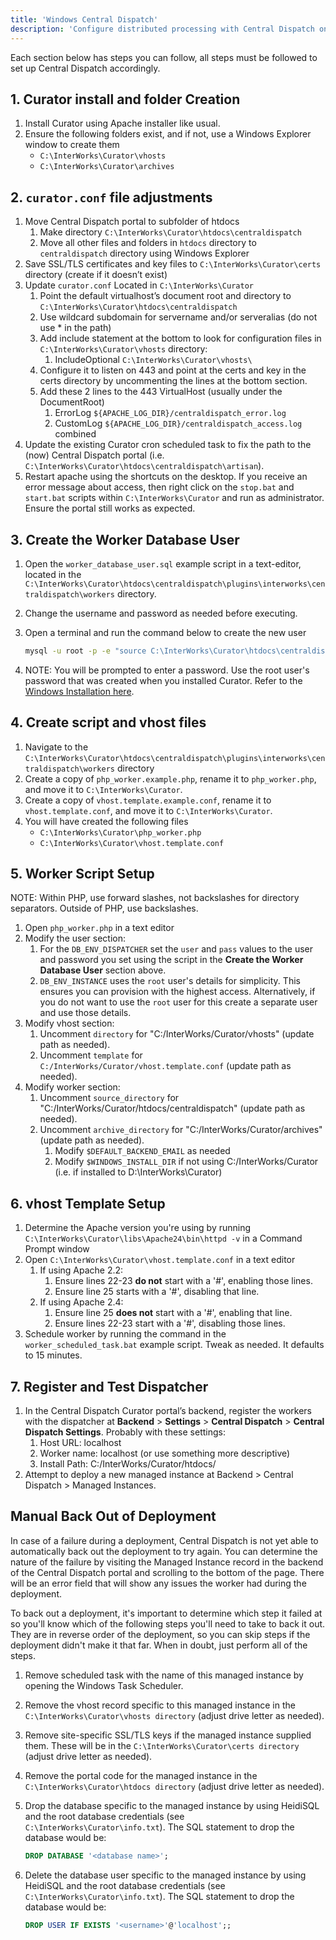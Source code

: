 ---
title: 'Windows Central Dispatch'
description: 'Configure distributed processing with Central Dispatch on Windows systems'
---

Each section below has steps you can follow, all steps must be followed to set up Central Dispatch accordingly.

## 1. Curator install and folder Creation

1. Install Curator using Apache installer like usual.
2. Ensure the following folders exist, and if not, use a Windows Explorer window to create them
   - `C:\InterWorks\Curator\vhosts`
   - `C:\InterWorks\Curator\archives`

## 2. `curator.conf` file adjustments

1. Move Central Dispatch portal to subfolder of htdocs
    1. Make directory `C:\InterWorks\Curator\htdocs\centraldispatch`
    2. Move all other files and folders in `htdocs` directory to `centraldispatch` directory using Windows Explorer
2. Save SSL/TLS certificates and key files to `C:\InterWorks\Curator\certs` directory (create if it doesn’t exist)
3. Update `curator.conf` Located in `C:\InterWorks\Curator`
    1. Point the default virtualhost’s document root and directory to `C:\InterWorks\Curator\htdocs\centraldispatch`
    2. Use wildcard subdomain for servername and/or serveralias (do not use * in the path)
    3. Add include statement at the bottom to look for configuration files in `C:\InterWorks\Curator\vhosts` directory:
        1. IncludeOptional `C:\InterWorks\Curator\vhosts\`
    4. Configure it to listen on 443 and point at the certs and key in the certs directory by uncommenting the lines at
    the bottom section.
    5. Add these 2 lines to the 443 VirtualHost (usually under the DocumentRoot)
        1. ErrorLog `${APACHE_LOG_DIR}/centraldispatch_error.log`
        2. CustomLog `${APACHE_LOG_DIR}/centraldispatch_access.log` combined
4. Update the existing Curator cron scheduled task to fix the path to the (now) Central Dispatch portal (i.e.
`C:\InterWorks\Curator\htdocs\centraldispatch\artisan`).
5. Restart apache using the shortcuts on the desktop. If you receive an error message about access, then right click on
the `stop.bat` and `start.bat` scripts within `C:\InterWorks\Curator` and run as administrator.  Ensure the portal still
works as expected.

## 3. Create the Worker Database User

1. Open the `worker_database_user.sql` example script in a text-editor, located in the
`C:\InterWorks\Curator\htdocs\centraldispatch\plugins\interworks\centraldispatch\workers` directory.
2. Change the username and password as needed before executing.
3. Open a terminal and run the command below to create the new user

    ```bash
    mysql -u root -p -e "source C:\InterWorks\Curator\htdocs\centraldispatch\plugins\interworks\centraldispatch\workers\worker_database_user.sql"
    ```

4. NOTE: You will be prompted to enter a password. Use the root user's password that was created when you installed
Curator. Refer to the [Windows Installation here](/setup/installation/windows_installation).

## 4. Create script and vhost files

1. Navigate to the `C:\InterWorks\Curator\htdocs\centraldispatch\plugins\interworks\centraldispatch\workers` directory
2. Create a copy of `php_worker.example.php`, rename it to `php_worker.php`, and move it to `C:\InterWorks\Curator`.
3. Create a copy of `vhost.template.example.conf`, rename it to `vhost.template.conf`, and move it to
`C:\InterWorks\Curator`.
4. You will have created the following files
    - `C:\InterWorks\Curator\php_worker.php`
    - `C:\InterWorks\Curator\vhost.template.conf`

## 5. Worker Script Setup

NOTE: Within PHP, use forward slashes, not backslashes for directory separators.  Outside of PHP, use backslashes.

1. Open `php_worker.php` in a text editor
2. Modify the user section:
    1. For the `DB_ENV_DISPATCHER` set the `user` and `pass` values to the user and password you set using the script in
    the **Create the Worker Database User** section above.
    2. `DB_ENV_INSTANCE` uses the `root` user's details for simplicity. This ensures you can provision with the highest
    access. Alternatively, if you do not want to use the `root` user for this create a separate user and use those details.
3. Modify vhost section:
    1. Uncomment `directory` for "C:/InterWorks/Curator/vhosts" (update path as needed).
    2. Uncomment `template` for `C:/InterWorks/Curator/vhost.template.conf` (update path as needed).
4. Modify worker section:
    1. Uncomment `source_directory` for "C:/InterWorks/Curator/htdocs/centraldispatch" (update path as needed).
    2. Uncomment `archive_directory` for "C:/InterWorks/Curator/archives" (update path as needed).
        1. Modify `$DEFAULT_BACKEND_EMAIL` as needed
        2. Modify `$WINDOWS_INSTALL_DIR` if not using C:/InterWorks/Curator (i.e. if installed to D:\InterWorks\Curator)

## 6. vhost Template Setup

1. Determine the Apache version you're using by running `C:\InterWorks\Curator\libs\Apache24\bin\httpd -v` in a Command
Prompt window
2. Open `C:\InterWorks\Curator\vhost.template.conf` in a text editor
    1. If using Apache 2.2:
        1. Ensure lines 22-23 **do not** start with a '#', enabling those lines.
        2. Ensure line 25 starts with a '#', disabling that line.
    2. If using Apache 2.4:
        1. Ensure line 25 **does not** start with a '#', enabling that line.
        2. Ensure lines 22-23 start with a '#', disabling those lines.
3. Schedule worker by running the command in the `worker_scheduled_task.bat` example script. Tweak as needed. It
defaults to 15 minutes.

## 7. Register and Test Dispatcher

1. In the Central Dispatch Curator portal’s backend, register the workers with the dispatcher at **Backend** >
**Settings** > **Central Dispatch** > **Central Dispatch Settings**. Probably with these settings:
    1. Host URL: localhost
    2. Worker name: localhost (or use something more descriptive)
    3. Install Path: C:/InterWorks/Curator/htdocs/
2. Attempt to deploy a new managed instance at Backend > Central Dispatch > Managed Instances.

## Manual Back Out of Deployment

In case of a failure during a deployment, Central Dispatch is not yet able to automatically back out the deployment to
try again. You can determine the nature of the failure by visiting the Managed Instance record in the backend of the
Central Dispatch portal and scrolling to the bottom of the page. There will be an error field that will show any issues
the worker had during the deployment.

To back out a deployment, it's important to determine which step it failed at so you'll know which of the following steps
you'll need to take to back it out. They are in reverse order of the deployment, so you can skip steps if the deployment
didn't make it that far. When in doubt, just perform all of the steps.

1. Remove scheduled task with the name of this managed instance by opening the Windows Task Scheduler.
2. Remove the vhost record specific to this managed instance in the `C:\InterWorks\Curator\vhosts directory` (adjust drive
letter as needed).
3. Remove site-specific SSL/TLS keys if the managed instance supplied them. These will be in the
`C:\InterWorks\Curator\certs directory` (adjust drive letter as needed).
4. Remove the portal code for the managed instance in the `C:\InterWorks\Curator\htdocs directory` (adjust drive letter
as needed).
5. Drop the database specific to the managed instance by using HeidiSQL and the root database credentials
(see `C:\InterWorks\Curator\info.txt`). The SQL statement to drop the database would be:

    ```SQL
    DROP DATABASE '<database name>';
    ```

6. Delete the database user specific to the managed instance by using HeidiSQL and the root database credentials
(see `C:\InterWorks\Curator\info.txt`). The SQL statement to drop the database would be:

    ```SQL
    DROP USER IF EXISTS '<username>'@'localhost';;
    ```
